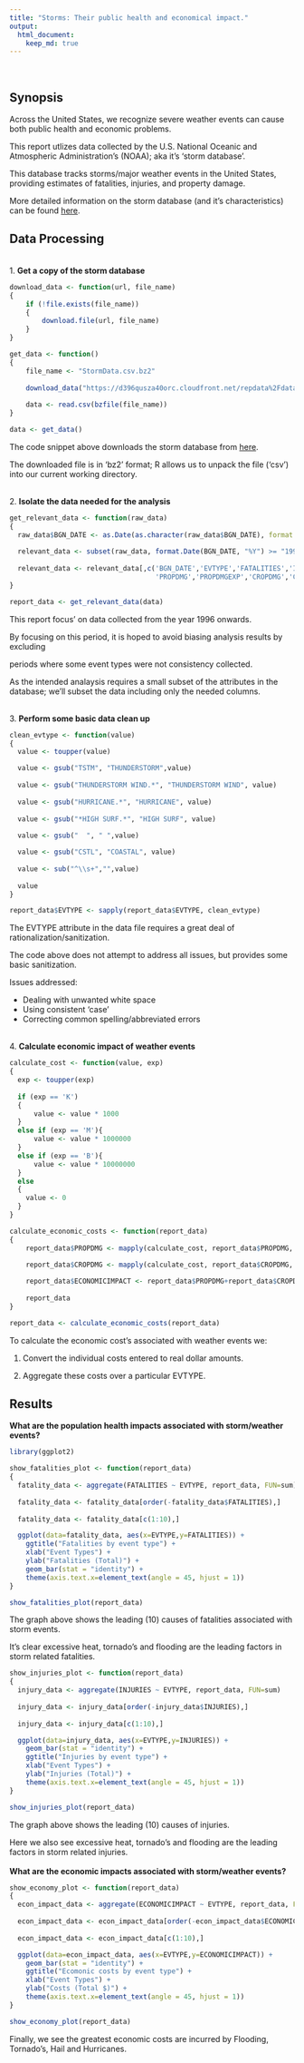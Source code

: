 ```yaml
---
title: "Storms: Their public health and economical impact."
output: 
  html_document:
    keep_md: true
---
```

<br/>

## Synopsis

Across the United States, we recognize severe weather events can cause both public health and economic problems. 

This report utlizes data collected by the U.S. National Oceanic and Atmospheric Administration's (NOAA); aka it's 'storm database'.

This database tracks storms/major weather events in the United States, providing estimates of fatalities, injuries, and property damage.


More detailed information on the storm database (and it's characteristics) can be found [here](https://d396qusza40orc.cloudfront.net/repdata%2Fpeer2_doc%2Fpd01016005curr.pdf]).


## Data Processing 

<br/>
1. **Get a copy of the storm database**

```r

download_data <- function(url, file_name)
{
    if (!file.exists(file_name))
    {
        download.file(url, file_name)
    }
}

get_data <- function()
{
    file_name <- "StormData.csv.bz2"
    
    download_data("https://d396qusza40orc.cloudfront.net/repdata%2Fdata%2FStormData.csv.bz2",file_name)
  
    data <- read.csv(bzfile(file_name))
}

data <- get_data()
```

The code snippet above downloads the storm database from [here](https://d396qusza40orc.cloudfront.net/repdata%2Fdata%2FStormData.csv.bz2).

The downloaded file is in 'bz2' format; R allows us to unpack the file ('csv') into our current working directory. 

<br/>
2. **Isolate the data needed for the analysis**

```r
get_relevant_data <- function(raw_data)
{
  raw_data$BGN_DATE <- as.Date(as.character(raw_data$BGN_DATE), format = "%m/%d/%Y")
  
  relevant_data <- subset(raw_data, format.Date(BGN_DATE, "%Y") >= "1996")
  
  relevant_data <- relevant_data[,c('BGN_DATE','EVTYPE','FATALITIES','INJURIES',
                                    'PROPDMG','PROPDMGEXP','CROPDMG','CROPDMGEXP')]
}

report_data <- get_relevant_data(data)
```

This report focus' on data collected from the year 1996 onwards. 

By focusing on this period, it is hoped to avoid biasing analysis results by excluding 
  
periods where some event types were not consistency collected.
  
As the intended analaysis requires a small subset of the attributes in the database; we'll subset the data including only the needed columns.

<br/>
3. **Perform some basic data clean up**

```r
clean_evtype <- function(value)
{
  value <- toupper(value)

  value <- gsub("TSTM", "THUNDERSTORM",value)
  
  value <- gsub("THUNDERSTORM WIND.*", "THUNDERSTORM WIND", value)
  
  value <- gsub("HURRICANE.*", "HURRICANE", value)
    
  value <- gsub("*HIGH SURF.*", "HIGH SURF", value)
  
  value <- gsub("  ", " ",value)

  value <- gsub("CSTL", "COASTAL", value)
  
  value <- sub("^\\s+","",value)
  
  value
}

report_data$EVTYPE <- sapply(report_data$EVTYPE, clean_evtype)
```

The EVTYPE attribute in the data file requires a great deal of rationalization/sanitization.

The code above does not attempt to address all issues, but provides some basic sanitization.

Issues addressed:

  - Dealing with unwanted white space
  - Using consistent 'case'
  - Correcting common spelling/abbreviated errors
  
<br/>
4. **Calculate economic impact of weather events**

```r
calculate_cost <- function(value, exp)
{
  exp <- toupper(exp)
  
  if (exp == 'K')
  {
      value <- value * 1000
  } 
  else if (exp == 'M'){
      value <- value * 1000000
  }
  else if (exp == 'B'){
      value <- value * 10000000
  }
  else
  {
    value <- 0
  }
}

calculate_economic_costs <- function(report_data)
{
    report_data$PROPDMG <- mapply(calculate_cost, report_data$PROPDMG, report_data$PROPDMGEXP)
 
    report_data$CROPDMG <- mapply(calculate_cost, report_data$CROPDMG, report_data$CROPDMGEXP)

    report_data$ECONOMICIMPACT <- report_data$PROPDMG+report_data$CROPDMG
    
    report_data
}

report_data <- calculate_economic_costs(report_data)

```

To calculate the economic cost's associated with weather events we:

1. Convert the individual costs entered to real dollar amounts.

2. Aggregate these costs over a particular EVTYPE.
<br/>

## Results

**What are the population health impacts associated with storm/weather events?**

```r
library(ggplot2)

show_fatalities_plot <- function(report_data)
{
  fatality_data <- aggregate(FATALITIES ~ EVTYPE, report_data, FUN=sum)
  
  fatality_data <- fatality_data[order(-fatality_data$FATALITIES),]
  
  fatality_data <- fatality_data[c(1:10),]

  ggplot(data=fatality_data, aes(x=EVTYPE,y=FATALITIES)) + 
    ggtitle("Fatalities by event type") +
    xlab("Event Types") +
    ylab("Fatalities (Total)") +
    geom_bar(stat = "identity") + 
    theme(axis.text.x=element_text(angle = 45, hjust = 1))
}

show_fatalities_plot(report_data)
```

The graph above shows the leading (10) causes of fatalities associated with storm events.

It's clear excessive heat, tornado's and flooding are the leading factors in storm related fatalities.
</br>
```r
show_injuries_plot <- function(report_data)
{
  injury_data <- aggregate(INJURIES ~ EVTYPE, report_data, FUN=sum)
  
  injury_data <- injury_data[order(-injury_data$INJURIES),]
  
  injury_data <- injury_data[c(1:10),]

  ggplot(data=injury_data, aes(x=EVTYPE,y=INJURIES)) + 
    geom_bar(stat = "identity") + 
    ggtitle("Injuries by event type") +
    xlab("Event Types") +
    ylab("Injuries (Total)") +
    theme(axis.text.x=element_text(angle = 45, hjust = 1))
}

show_injuries_plot(report_data)
```

The graph above shows the leading (10) causes of injuries.

Here we also see excessive heat, tornado's and flooding are the leading factors in storm related injuries.
<br/>
<br/>
**What are the economic impacts associated with storm/weather events?**

```r

show_economy_plot <- function(report_data)
{
  econ_impact_data <- aggregate(ECONOMICIMPACT ~ EVTYPE, report_data, FUN=sum)
  
  econ_impact_data <- econ_impact_data[order(-econ_impact_data$ECONOMICIMPACT),]
  
  econ_impact_data <- econ_impact_data[c(1:10),]

  ggplot(data=econ_impact_data, aes(x=EVTYPE,y=ECONOMICIMPACT)) + 
    geom_bar(stat = "identity") + 
    ggtitle("Ecomonic costs by event type") +
    xlab("Event Types") +
    ylab("Costs (Total $)") +
    theme(axis.text.x=element_text(angle = 45, hjust = 1))
}

show_economy_plot(report_data)
```

Finally, we see the greatest economic costs are incurred by Flooding, Tornado's, Hail and Hurricanes.